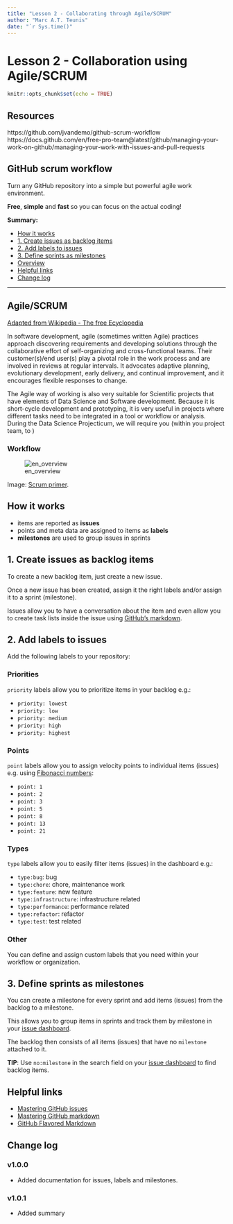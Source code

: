 ```yaml
---
title: "Lesson 2 - Collaborating through Agile/SCRUM"
author: "Marc A.T. Teunis"
date: "`r Sys.time()"
---
```


# Lesson 2 - Collaboration using Agile/SCRUM

```r
knitr::opts_chunk$set(echo = TRUE)
```

## Resources

https://github.com/jvandemo/github-scrum-workflow
https://docs.github.com/en/free-pro-team@latest/github/managing-your-work-on-github/managing-your-work-with-issues-and-pull-requests

## GitHub scrum workflow

Turn any GitHub repository into a simple but powerful agile work environment.

**Free**, **simple** and **fast** so you can focus on the actual coding!

**Summary:**

+ [How it works](#how-it-works)
+ [1. Create issues as backlog items](#1-create-issues-as-backlog-items)
+ [2. Add labels to issues](#2-add-labels-to-issues)
+ [3. Define sprints as milestones](#3-define-sprints-as-milestones)
+ [Overview](#overview)
+ [Helpful links](#helpful-links)
+ [Change log](#change-log)

---

## Agile/SCRUM

[Adapted from Wikipedia - The free Ecyclopedia](https://en.wikipedia.org/wiki/Agile_software_development)

In software development, agile (sometimes written Agile) practices approach discovering requirements and developing solutions through the collaborative effort of self-organizing and cross-functional teams. Their customer(s)/end user(s) play a pivotal role in the work process and are involved in reviews at regular intervals. It advocates adaptive planning, evolutionary development, early delivery, and continual improvement, and it encourages flexible responses to change. 

The Agile way of working is also very suitable for Scientific projects that have elements of Data Science and Software development. Because it is short-cycle development and prototyping, it is very useful in projects where different tasks need to be integrated in a tool or workflow or analysis.
During the Data Science Projecticum, we will require you (within you project team, to ) 




### Workflow

![en_overview](https://cloud.githubusercontent.com/assets/1859381/5411950/c44c229e-8207-11e4-915f-d31ccd66c5bd.png)

Image: [Scrum primer](http://www.scrumprimer.org/overview).


## How it works

- items are reported as **issues**
- points and meta data are assigned to items as **labels**
- **milestones** are used to group issues in sprints

## 1. Create issues as backlog items

To create a new backlog item, just create a new issue.

Once a new issue has been created, assign it the right labels and/or assign it to a sprint (milestone).

Issues allow you to have a conversation about the item and even allow you to create task lists inside the issue using [GitHub's markdown](https://guides.github.com/features/mastering-markdown/).

## 2. Add labels to issues

Add the following labels to your repository:

### Priorities

`priority` labels allow you to prioritize items in your backlog e.g.:

- `priority: lowest`
- `priority: low`
- `priority: medium`
- `priority: high`
- `priority: highest`

### Points

`point` labels allow you to assign velocity points to individual items (issues) e.g. using [Fibonacci numbers](http://en.wikipedia.org/wiki/Fibonacci_number):

- `point: 1`
- `point: 2`
- `point: 3`
- `point: 5`
- `point: 8`
- `point: 13`
- `point: 21`

### Types

`type` labels allow you to easily filter items (issues) in the dashboard e.g.:

- `type:bug`: bug
- `type:chore`: chore, maintenance work
- `type:feature`: new feature
- `type:infrastructure`: infrastructure related
- `type:performance`: performance related
- `type:refactor`: refactor
- `type:test`: test related

### Other

You can define and assign custom labels that you need within your workflow or organization.

## 3. Define sprints as milestones

You can create a milestone for every sprint and add items (issues) from the backlog to a milestone.

This allows you to group items in sprints and track them by milestone in your [issue dashboard](https://github.com/issues).

The backlog then consists of all items (issues) that have no `milestone` attached to it.

**TIP**: Use `no:milestone` in the search field on your [issue dashboard](https://github.com/issues) to find backlog items.



## Helpful links

- [Mastering GitHub issues](https://guides.github.com/features/issues/)
- [Mastering GitHub markdown](https://guides.github.com/features/mastering-markdown/)
- [GitHub Flavored Markdown](https://help.github.com/articles/github-flavored-markdown/)

## Change log

### v1.0.0

- Added documentation for issues, labels and milestones.

### v1.0.1

- Added summary
